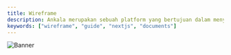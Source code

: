 ---
title: Wireframe
description: Ankala merupakan sebuah platform yang bertujuan dalam menyediakan layanan jasa tourguide 
keywords: ["wireframe", "guide", "nextjs", "documents"]
---

![Banner](/images/banner.png "Documents")